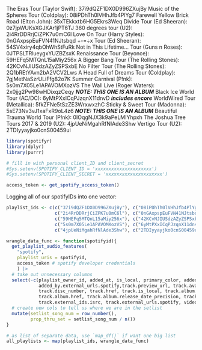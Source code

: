 The Eras Tour (Taylor Swift): 37i9dQZF1DX0D996ZXujBy
Music of the Spheres Tour (Coldplay): 08iPDhTh0lVHhJfb4PlYg7
Farewell Yellow Brick Road (Elton John): 35xTEkkxtb6HG5Ekrs3Weq
Divide Tour (Ed Sheeran): 0z7jpWUKsXGJKAr1jPT6TJ
360 degrees tour (U2): 2i4RrDDRrjCiZPK7u0mC6l
Love On Tour (Harry Styles): 0nGAxpspEuFVN41NJtsbqd
+-=÷x Tour (Ed Sheeran): 54SV4xiry4qbOhWhStFuRk
Not in This Lifetime... Tour (Guns n Roses): 0JTPSLTRlueygxYUZBZsxK
Renaissance Tour (Beyonce): 59HEFq5MTQnL15aMiy256x
A Bigger Bang Tour (The Rolling Stones): 42KCvNJIUSdzAZyZSPSxbE
No Filter Tour (The Rolling Stones): 2Q1bREtYAvn2bA2VCV2Lws
A Head Full of Dreams Tour (Coldplay): 7gjMetNaSzrULiFfg82o7K
Summer Carnival (P!nk): 5s0m7X05Le1APAVOMXozVS
The Wall Live (Roger Waters): 2x0jjg2Pw98wHDixqzCeqy ***NOTE: THIS ONE IS AN ALBUM***
Black Ice World Tour (AC/DC): 6yMtPXxICqPJzqnX11dnvD ***includes encore***
WorldWired Tour (Metallica): 5fkZFNe5tSzZE3WrxwxzhC
Sticky & Sweet Tour (Madonna): 5sE73Nv3vJ1xaFxR9oL4z6 ***NOTE: THIS ONE IS AN ALBUM***
Beautiful Trauma World Tour (P!nk): 0IOqgNJX3k9aPeLMIYhpxh
The Joshua Tree Tours 2017 & 2019 (U2): 4jpUeNiMgahRfNlAde3Shw
Vertigo Tour (U2): 2TDIyyayjko0cnS00459ui


```r
library(spotifyr)
library(dplyr)
library(purrr)
```

```r
# fill in with personal client_ID and client_secret
#Sys.setenv(SPOTIFY_CLIENT_ID = 'xxxxxxxxxxxxxxxxxxxxx')
#Sys.setenv(SPOTIFY_CLIENT_SECRET = 'xxxxxxxxxxxxxxxxxxxxx')

access_token <- get_spotify_access_token()
```

Logging all of our spotifyIDs into one vector:
```r
playlist_ids <- c(c("37i9dQZF1DX0D996ZXujBy"), c("08iPDhTh0lVHhJfb4PlYg7"), c("35xTEkkxtb6HG5Ekrs3Weq"), c("0z7jpWUKsXGJKAr1jPT6TJ"),
                  c("2i4RrDDRrjCiZPK7u0mC6l"), c("0nGAxpspEuFVN41NJtsbqd"), c("54SV4xiry4qbOhWhStFuRk"), c("0JTPSLTRlueygxYUZBZsxK"),
                  c("59HEFq5MTQnL15aMiy256x"), c("42KCvNJIUSdzAZyZSPSxbE"), c("2Q1bREtYAvn2bA2VCV2Lws"), c("7gjMetNaSzrULiFfg82o7K"),
                  c("5s0m7X05Le1APAVOMXozVS"), c("6yMtPXxICqPJzqnX11dnvD"), c("5fkZFNe5tSzZE3WrxwxzhC"), c("0IOqgNJX3k9aPeLMIYhpxh"),
                  c("4jpUeNiMgahRfNlAde3Shw"), c("2TDIyyayjko0cnS00459ui"))
```

```r
wrangle_data_func <- function(spotifyid){
  get_playlist_audio_features(
    "spotify", 
    playlist_uris = spotifyid, 
    access_token # spotify developer credentials
    ) |>
  # take out unnecessary columns
  select(-c(playlist_owner_id, added_at, is_local, primary_color, added_by.href, added_by.id, added_by.type, added_by.uri, 
            added_by.external_urls.spotify,track.preview_url, track.available_markets, track.type, track.episode, track.track,
            track.disc_number, track.href, track.is_local, track.album.available_markets, track.album.type, track.album.album_type,
            track.album.href, track.album.release_date_precision, track.album.artists, track.album.external_urls.spotify,
            track.external_ids.isrc, track.external_urls.spotify, video_thumbnail.url )) |>
  # create new cols to tell us where we are in the setlist
  mutate(setlist_song_num = row_number(),
         prop_thru_set = setlist_song_num / n())
}

# as list of separate data, use `map_df()` if want one big list
all_playlists <- map(playlist_ids, wrangle_data_func)
```
